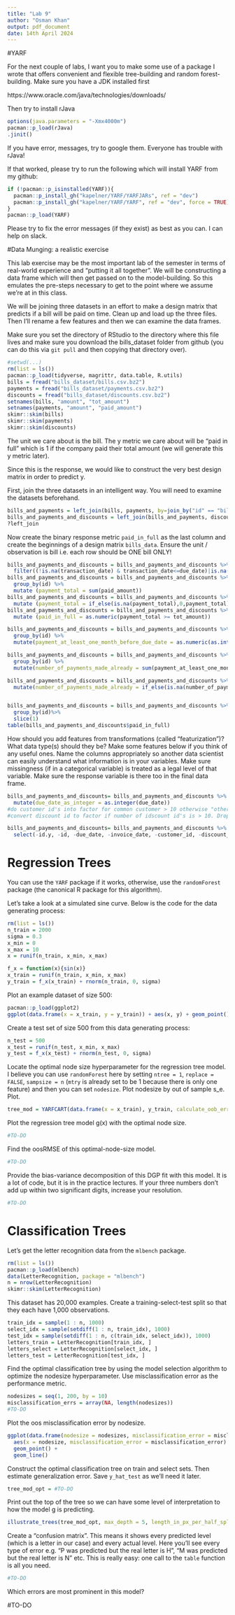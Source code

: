 ```yaml
---
title: "Lab 9"
author: "Osman Khan"
output: pdf_document
date: 14th April 2024
---
```


#YARF

For the next couple of labs, I want you to make some use of a package I wrote that offers convenient and flexible tree-building and random forest-building. Make sure you have a JDK installed first

https://www.oracle.com/java/technologies/downloads/

Then try to install rJava

```r
options(java.parameters = "-Xmx4000m")
pacman::p_load(rJava)
.jinit()
```

If you have error, messages, try to google them. Everyone has trouble with rJava!

If that worked, please try to run the following which will install YARF from my github:

```r
if (!pacman::p_isinstalled(YARF)){
  pacman::p_install_gh("kapelner/YARF/YARFJARs", ref = "dev")
  pacman::p_install_gh("kapelner/YARF/YARF", ref = "dev", force = TRUE)
}
pacman::p_load(YARF)
```

Please try to fix the error messages (if they exist) as best as you can. I can help on slack.

#Data Munging: a realistic exercise

This lab exercise may be the most important lab of the semester in terms of real-world experience and "putting it all together". We will be constructing a data frame which will then get passed on to the model-building. So this emulates the pre-steps necessary to get to the point where we assume we're at in this class.

We will be joining three datasets in an effort to make a design matrix that predicts if a bill will be paid on time. Clean up and load up the three files. Then I'll rename a few features and then we can examine the data frames.

Make sure you set the directory of RStudio to the directory where this file lives and make sure you download the bills_dataset folder from github (you can do this via `git pull` and then copying that directory over).

```r
#setwd(...)
rm(list = ls())
pacman::p_load(tidyverse, magrittr, data.table, R.utils)
bills = fread("bills_dataset/bills.csv.bz2")
payments = fread("bills_dataset/payments.csv.bz2")
discounts = fread("bills_dataset/discounts.csv.bz2")
setnames(bills, "amount", "tot_amount")
setnames(payments, "amount", "paid_amount")
skimr::skim(bills)
skimr::skim(payments)
skimr::skim(discounts)
```

The unit we care about is the bill. The y metric we care about will be "paid in full" which is 1 if the company paid their total amount (we will generate this y metric later).

Since this is the response, we would like to construct the very best design matrix in order to predict y.

First, join the three datasets in an intelligent way. You will need to examine the datasets beforehand.

```r
bills_and_payments = left_join(bills, payments, by=join_by("id" == "bill_id"))
bills_and_payments_and_discounts = left_join(bills_and_payments, discounts, by=join_by("discount_id" == "id"))
?left_join
```

Now create the binary response metric `paid_in_full` as the last column and create the beginnings of a design matrix `bills_data`. Ensure the unit / observation is bill i.e. each row should be ONE bill ONLY! 

```r
bills_and_payments_and_discounts = bills_and_payments_and_discounts %>%
  filter((!is.na(transaction_date) & transaction_date<=due_date)|is.na(transaction_date))
bills_and_payments_and_discounts = bills_and_payments_and_discounts %>%
  group_by(id) %>%
  mutate (payment_total = sum(paid_amount))
bills_and_payments_and_discounts = bills_and_payments_and_discounts %>%
  mutate (payment_total = if_else(is.na(payment_total),0,payment_total))
bills_and_payments_and_discounts = bills_and_payments_and_discounts %>%
  mutate (paid_in_full = as.numeric(payment_total >= tot_amount))

bills_and_payments_and_discounts = bills_and_payments_and_discounts %>%
  group_by(id) %>%
  mutate(payment_at_least_one_month_before_due_date = as.numeric(as.integer(due_date) - as.integer(transaction_date) >= 30))

bills_and_payments_and_discounts = bills_and_payments_and_discounts %>%
  group_by(id) %>%
  mutate(number_of_payments_made_already = sum(payment_at_least_one_month_before_due_date))

bills_and_payments_and_discounts = bills_and_payments_and_discounts %>%
  mutate(number_of_payments_made_already = if_else(is.na(number_of_payments_made_already), 0, number_of_payments_made_already))


bills_and_payments_and_discounts = bills_and_payments_and_discounts %>%
  group_by(id)%>%
  slice(1)
table(bills_and_payments_and_discounts$paid_in_full)

```

How should you add features from transformations (called "featurization")? What data type(s) should they be? Make some features below if you think of any useful ones. Name the columns appropriately so another data scientist can easily understand what information is in your variables. Make sure missingness (if in a categorical variable) is treated as a legal level of that variable. Make sure the response variable is there too in the final data frame.

```r
bills_and_payments_and_discounts= bills_and_payments_and_discounts %>%
  mutate(due_date_as_integer = as.integer(due_date))
#do customer id's into factor for common customer > 10 otherwise "other"
#convert discount id to factor if number of idscount id's is > 10. Drop all other columns from discount table.

bills_and_payments_and_discounts= bills_and_payments_and_discounts %>%
  select(-id.y, -id, -due_date, -invoice_date, -customer_id, -discount_id, -paid_amount, -transaction_date, -num_days, -pct_off, -days_until_discount, -payment_total, -payment_at_least_one_month_before_due_date)

```


# Regression Trees

You can use the `YARF` package if it works, otherwise, use the `randomForest` package (the canonical R package for this algorithm).

Let's take a look at a simulated sine curve. Below is the code for the data generating process:

```r
rm(list = ls())
n_train = 2000
sigma = 0.3
x_min = 0
x_max = 10
x = runif(n_train, x_min, x_max)

f_x = function(x){sin(x)}
x_train = runif(n_train, x_min, x_max)
y_train = f_x(x_train) + rnorm(n_train, 0, sigma)
```

Plot an example dataset of size 500:

```r
pacman::p_load(ggplot2)
ggplot(data.frame(x = x_train, y = y_train)) + aes(x, y) + geom_point()
```

Create a test set of size 500 from this data generating process:

```r
n_test = 500
x_test = runif(n_test, x_min, x_max)
y_test = f_x(x_test) + rnorm(n_test, 0, sigma)
```

Locate the optimal node size hyperparameter for the regression tree model. I believe you can use `randomForest` here by setting `ntree = 1`, `replace = FALSE`, `sampsize = n` (`mtry` is already set to be 1 because there is only one feature) and then you can set `nodesize`. Plot nodesize by out of sample s_e. Plot.

```r
tree_mod = YARFCART(data.frame(x = x_train), y_train, calculate_oob_error = FALSE)
```

Plot the regression tree model g(x) with the optimal node size.

```r
#TO-DO
```

Find the oosRMSE of this optimal-node-size model.

```r
#TO-DO
```

Provide the bias-variance decomposition of this DGP fit with this model. It is a lot of code, but it is in the practice lectures. If your three numbers don't add up within two significant digits, increase your resolution.

```r
#TO-DO
```

# Classification Trees

Let's get the letter recognition data from the `mlbench` package.

```r
rm(list = ls())
pacman::p_load(mlbench)
data(LetterRecognition, package = "mlbench")
n = nrow(LetterRecognition)
skimr::skim(LetterRecognition)
```

This dataset has 20,000 examples. Create a training-select-test split so that they each have 1,000 observations.

```r
train_idx = sample(1 : n, 1000)
select_idx = sample(setdiff(1 : n, train_idx), 1000)
test_idx = sample(setdiff(1 : n, c(train_idx, select_idx)), 1000)
letters_train = LetterRecognition[train_idx, ]
letters_select = LetterRecognition[select_idx, ]
letters_test = LetterRecognition[test_idx, ]
```

Find the optimal classification tree by using the model selection algorithm to optimize the nodesize hyperparameter. Use misclassification error as the performance metric.

```r
nodesizes = seq(1, 200, by = 10)
misclassification_errs = array(NA, length(nodesizes))
#TO-DO
```

Plot the oos misclassification error by nodesize.

```r
ggplot(data.frame(nodesize = nodesizes, misclassification_error = misclassification_errs)) + 
  aes(x = nodesize, misclassification_error = misclassification_error) +
  geom_point() + 
  geom_line()
```

Construct the optimal classification tree on train and select sets. Then estimate generalization error. Save `y_hat_test` as we'll need it later.

```r
tree_mod_opt = #TO-DO
```

Print out the top of the tree so we can have some level of interpretation to how the model g is predicting.

```r
illustrate_trees(tree_mod_opt, max_depth = 5, length_in_px_per_half_split = 30, open_file = TRUE)
```

Create a "confusion matrix". This means it shows every predicted level (which is a letter in our case) and every actual level. Here you'll see every type of error e.g. "P was predicted but the real letter is H", "M was predicted but the real letter is N" etc. This is really easy: one call to the `table` function is all you need.

```r
#TO-DO
```

Which errors are most prominent in this model?

#TO-DO




